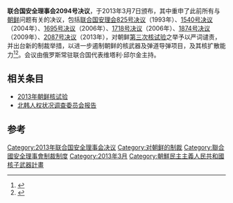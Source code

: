 {{Infobox UN resolution
|number = 2094
|organ = SC
|date = 3月7日
|year = 2013年
|meeting = 6932
|code = S/RES/2094 (2013)
|document = http://www.un.org/ga/search/view_doc.asp?symbol=S/RES/2094%20(2013)
|for = 15
|abstention = 0
|against = 0
|subject = 核试验 - 朝鲜
|result = 一致通过
}}
{{北韓與聯合國|expanded=all}}
'''联合国安全理事会2094号决议'''，于2013年3月7日颁布，其中重申了此前所有与[[朝鲜|朝鲜]]问题有关的决议，包括[[联合国安理会825号决议|联合国安理会825号决议]]（1993年）、[[联合国安理会1540号决议|1540号决议]]（2004年）、[[联合国安理会1695号决议|1695号决议]]（2006年）、[[聯合國安理會1718號決議|1718号决议]]（2006年）、[[聯合國安理會1874號決議|1874号决议]]（2009年）、[[联合国安理会2087号决议|2087号决议]]（2013年），对朝鲜[[2013年朝鲜核试验|第三次核试验]]之举予以严词谴责，并出台新的制裁举措，以进一步遏制朝鲜的核武器及弹道导弹项目，及其核扩散能力<ref name="BBC immediate">{{cite news|title=UN adopts tough new North Korea sanctions after nuclear test|url=http://www.bbc.co.uk/news/world-asia-21704862|accessdate=4 April 2013|newspaper=BBC|date=7 March 2013|archive-date=2013-03-30|archive-url=https://web.archive.org/web/20130330084121/http://www.bbc.co.uk/news/world-asia-21704862|dead-url=no}}</ref><ref>{{cite news|title=联合国安理会通过第2094号决议加强和扩展对朝鲜的制裁措施|url=http://www.wenzhousx.com/news/huati/48263.html|accessdate=2013-07-02|newspaper=中新社}}</ref>。会议由俄罗斯常驻联合国代表维塔利·邱尔金主持。

==相关条目==
*[[2013年朝鲜核试验|2013年朝鲜核试验]]
*[[北韩人权状况调查委员会报告|北韩人权状况调查委员会报告]]

==参考==
{{Reflist}}

{{UNSCR 2013}}
{{朝鲜核与大规模杀伤性武器问题}}
[[Category:2013年联合国安全理事会决议|Category:2013年联合国安全理事会决议]]
[[Category:对朝鲜的制裁|Category:对朝鲜的制裁]]
[[Category:聯合國安全理事會制裁制度|Category:聯合國安全理事會制裁制度]]
[[Category:2013年3月|Category:2013年3月]]
[[Category:朝鮮民主主義人民共和國核子武器計畫|Category:朝鮮民主主義人民共和國核子武器計畫]]